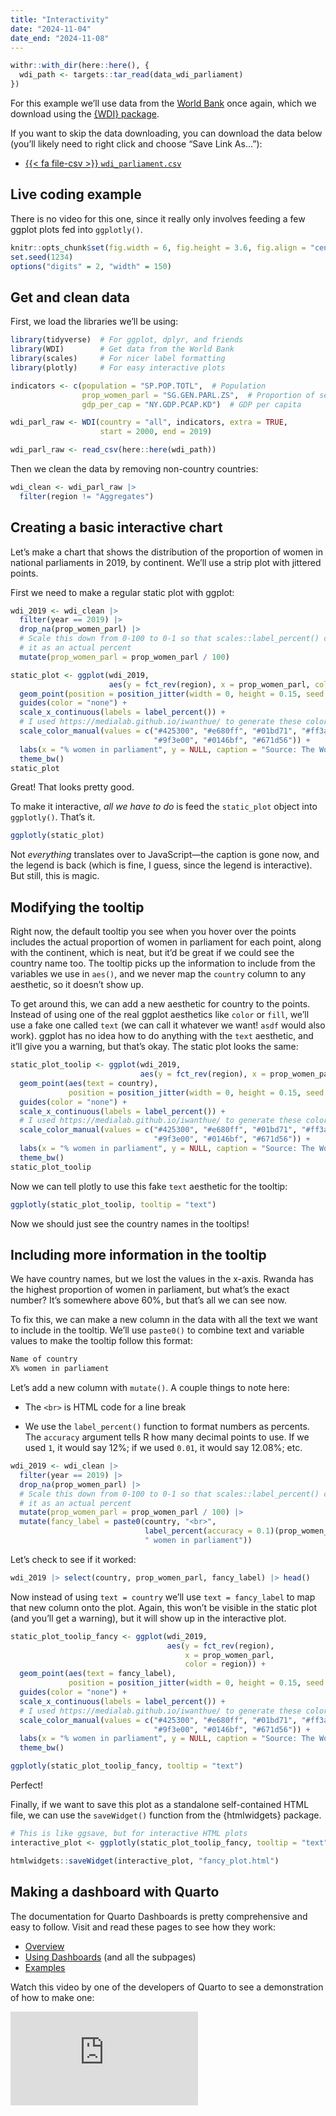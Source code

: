 ```yaml
---
title: "Interactivity"
date: "2024-11-04"
date_end: "2024-11-08"
---
```


```r
withr::with_dir(here::here(), {
  wdi_path <- targets::tar_read(data_wdi_parliament)
})
```

For this example we'll use data from the [World Bank](https://data.worldbank.org/) once again, which we download using the [{WDI} package](https://cran.r-project.org/web/packages/WDI/index.html).

If you want to skip the data downloading, you can download the data below (you'll likely need to right click and choose "Save Link As…"):

- [{{< fa file-csv >}} `wdi_parliament.csv`](/`r wdi_path`)


## Live coding example

There is no video for this one, since it really only involves feeding a few ggplot plots fed into `ggplotly()`.


```r
knitr::opts_chunk$set(fig.width = 6, fig.height = 3.6, fig.align = "center", collapse = TRUE)
set.seed(1234)
options("digits" = 2, "width" = 150)
```

## Get and clean data

First, we load the libraries we'll be using:

```r
library(tidyverse)  # For ggplot, dplyr, and friends
library(WDI)        # Get data from the World Bank
library(scales)     # For nicer label formatting
library(plotly)     # For easy interactive plots
```

```r
indicators <- c(population = "SP.POP.TOTL",  # Population
                prop_women_parl = "SG.GEN.PARL.ZS",  # Proportion of seats held by women in national parliaments (%)
                gdp_per_cap = "NY.GDP.PCAP.KD")  # GDP per capita

wdi_parl_raw <- WDI(country = "all", indicators, extra = TRUE, 
                    start = 2000, end = 2019)
```

```r
wdi_parl_raw <- read_csv(here::here(wdi_path))
```

Then we clean the data by removing non-country countries:

```r
wdi_clean <- wdi_parl_raw |> 
  filter(region != "Aggregates")
```


## Creating a basic interactive chart

Let's make a chart that shows the distribution of the proportion of women in national parliaments in 2019, by continent. We'll use a strip plot with jittered points.

First we need to make a regular static plot with ggplot:

```r
wdi_2019 <- wdi_clean |> 
  filter(year == 2019) |> 
  drop_na(prop_women_parl) |> 
  # Scale this down from 0-100 to 0-1 so that scales::label_percent() can format
  # it as an actual percent
  mutate(prop_women_parl = prop_women_parl / 100)

static_plot <- ggplot(wdi_2019, 
                      aes(y = fct_rev(region), x = prop_women_parl, color = region)) +
  geom_point(position = position_jitter(width = 0, height = 0.15, seed = 1234)) +
  guides(color = "none") +
  scale_x_continuous(labels = label_percent()) +
  # I used https://medialab.github.io/iwanthue/ to generate these colors
  scale_color_manual(values = c("#425300", "#e680ff", "#01bd71", "#ff3aad",
                                "#9f3e00", "#0146bf", "#671d56")) +
  labs(x = "% women in parliament", y = NULL, caption = "Source: The World Bank") +
  theme_bw()
static_plot
```

Great! That looks pretty good.

To make it interactive, *all we have to do* is feed the `static_plot` object into `ggplotly()`. That's it.

```r
ggplotly(static_plot)
```

Not *everything* translates over to JavaScript—the caption is gone now, and the legend is back (which is fine, I guess, since the legend is interactive). But still, this is magic.


## Modifying the tooltip

Right now, the default tooltip you see when you hover over the points includes the actual proportion of women in parliament for each point, along with the continent, which is neat, but it'd be great if we could see the country name too. The tooltip picks up the information to include from the variables we use in `aes()`, and we never map the `country` column to any aesthetic, so it doesn't show up.

To get around this, we can add a new aesthetic for country to the points. Instead of using one of the real ggplot aesthetics like `color` or `fill`, we'll use a fake one called `text` (we can call it whatever we want! `asdf` would also work). ggplot has no idea how to do anything with the `text` aesthetic, and it'll give you a warning, but that's okay. The static plot looks the same:

```r
static_plot_toolip <- ggplot(wdi_2019, 
                             aes(y = fct_rev(region), x = prop_women_parl, color = region)) +
  geom_point(aes(text = country),
             position = position_jitter(width = 0, height = 0.15, seed = 1234)) +
  guides(color = "none") +
  scale_x_continuous(labels = label_percent()) +
  # I used https://medialab.github.io/iwanthue/ to generate these colors
  scale_color_manual(values = c("#425300", "#e680ff", "#01bd71", "#ff3aad",
                                "#9f3e00", "#0146bf", "#671d56")) +
  labs(x = "% women in parliament", y = NULL, caption = "Source: The World Bank") +
  theme_bw()
static_plot_toolip
```

Now we can tell plotly to use this fake `text` aesthetic for the tooltip:

```r
ggplotly(static_plot_toolip, tooltip = "text")
```

Now we should just see the country names in the tooltips!

## Including more information in the tooltip

We have country names, but we lost the values in the x-axis. Rwanda has the highest proportion of women in parliament, but what's the exact number? It's somewhere above 60%, but that's all we can see now.

To fix this, we can make a new column in the data with all the text we want to include in the tooltip. We'll use `paste0()` to combine text and variable values to make the tooltip follow this format:

```default
Name of country
X% women in parliament
```

Let's add a new column with `mutate()`. A couple things to note here:

- The `<br>` is HTML code for a line break

- We use the `label_percent()` function to format numbers as percents. The `accuracy` argument tells R how many decimal points to use. If we used `1`, it would say 12%; if we used `0.01`, it would say 12.08%; etc.

```r
wdi_2019 <- wdi_clean |> 
  filter(year == 2019) |> 
  drop_na(prop_women_parl) |> 
  # Scale this down from 0-100 to 0-1 so that scales::label_percent() can format
  # it as an actual percent
  mutate(prop_women_parl = prop_women_parl / 100) |> 
  mutate(fancy_label = paste0(country, "<br>", 
                              label_percent(accuracy = 0.1)(prop_women_parl), 
                              " women in parliament"))
```

Let's check to see if it worked:

```r
wdi_2019 |> select(country, prop_women_parl, fancy_label) |> head()
```

Now instead of using `text = country` we'll use `text = fancy_label` to map that new column onto the plot. Again, this won't be visible in the static plot (and you'll get a warning), but it will show up in the interactive plot.

```r
static_plot_toolip_fancy <- ggplot(wdi_2019, 
                                   aes(y = fct_rev(region), 
                                       x = prop_women_parl, 
                                       color = region)) +
  geom_point(aes(text = fancy_label),
             position = position_jitter(width = 0, height = 0.15, seed = 1234)) +
  guides(color = "none") +
  scale_x_continuous(labels = label_percent()) +
  # I used https://medialab.github.io/iwanthue/ to generate these colors
  scale_color_manual(values = c("#425300", "#e680ff", "#01bd71", "#ff3aad",
                                "#9f3e00", "#0146bf", "#671d56")) +
  labs(x = "% women in parliament", y = NULL, caption = "Source: The World Bank") +
  theme_bw()
```

```r
ggplotly(static_plot_toolip_fancy, tooltip = "text")
```

Perfect!

Finally, if we want to save this plot as a standalone self-contained HTML file, we can use the `saveWidget()` function from the {htmlwidgets} package.

```r
# This is like ggsave, but for interactive HTML plots
interactive_plot <- ggplotly(static_plot_toolip_fancy, tooltip = "text")

htmlwidgets::saveWidget(interactive_plot, "fancy_plot.html")
```


## Making a dashboard with Quarto

The documentation for Quarto Dashboards is pretty comprehensive and easy to follow. Visit and read these pages to see how they work:

- [Overview](https://quarto.org/docs/dashboards/)
- [Using Dashboards](https://quarto.org/docs/dashboards/layout.html) (and all the subpages)
- [Examples](https://quarto.org/docs/gallery/#dashboards)

Watch this video by one of the developers of Quarto to see a demonstration of how to make one:

<div class="ratio ratio-16x9">
<iframe src="https://www.youtube.com/embed/_VGJIPRGTy4" allow="accelerometer; autoplay; encrypted-media; gyroscope; picture-in-picture" allowfullscreen="" frameborder="0"></iframe>
</div>
